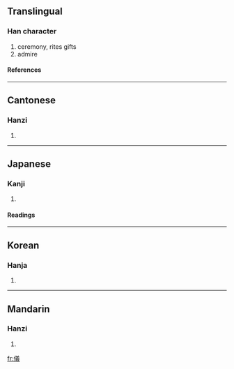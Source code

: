 {{see|仪}}

==Translingual==
===Han character===
{{Han char|rad=人|as=13|sn=15|four=2825<sub>3</sub>|canj=人廿土戈 (OTGI)}}
# ceremony, rites gifts
# admire
====References====
{{Han ref|kx=0118.210|dkj=01172|dj=0251.050|hdz=10228.020|uh=5100|ud=20736|bh=BBF6|bd=48118}}
----
==Cantonese==
===Hanzi===
{{yue-hanzi|jyut=|y=yi4}}
# {{defn|Cantonese}}
----
==Japanese==
===Kanji===
{{ja-kanji|grade=|rs=人13}}
# {{defn|Japanese}}
====Readings====
{{ja-readings|on=[[ぎ]] (gi)|kun=[[よい]] (yoi), [[のり]] (nori)}}
----
==Korean==
===Hanja===
{{ko-hanja|hangeul=의|rv=ui|mr=ŭi}}
# {{defn|Korean}}
----
==Mandarin==
===Hanzi===
{{cmn-hanzi|sim=仪|pin=[[yí]] (yi2)|wg=i<sup>2</sup>}}
# {{defn|Mandarin}}

[[fr:儀]]